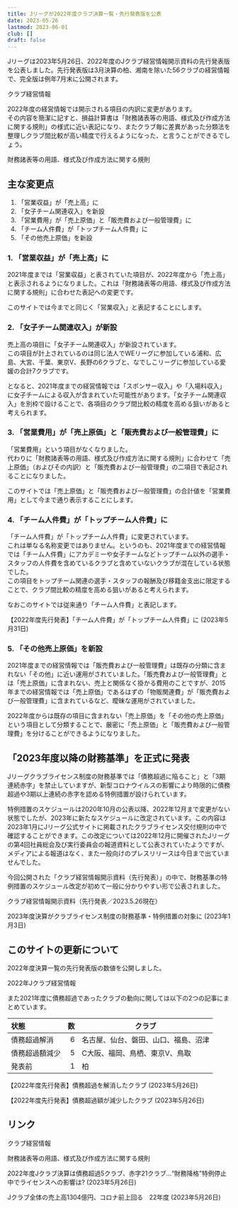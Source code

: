 ```yaml
---
title: Jリーグが2022年度クラブ決算一覧・先行発表版を公表
date: 2023-05-26
lastmod: 2023-06-01
club: []
draft: false
---
```


Jリーグは2023年5月26日、2022年度のJクラブ経営情報開示資料の先行発表版を公表しました。先行発表版は3月決算の柏、湘南を除いた56クラブの経営情報で、完全版は例年7月末に公開されます。

<PanelLink href="https://aboutj.jleague.jp/corporate/management/club/">クラブ経営情報</PanelLink>

2022年度の経営情報では開示される項目の内訳に変更があります。  
その内容を簡潔に記すと、損益計算書は「財務諸表等の用語、様式及び作成方法に関する規則」の様式に近い表記になり、またクラブ毎に差異があった分類法を整理しクラブ間比較が高い精度で行えるようになった、と言うことができるでしょう。

<PanelLink href="https://elaws.e-gov.go.jp/document?lawid=338M50000040059_20210924_503M60000002061">財務諸表等の用語、様式及び作成方法に関する規則</PanelLink>

<Ad />

## 主な変更点

1. 「営業収益」が「売上高」に
2. 「女子チーム関連収入」を新設
3. 「営業費用」が「売上原価」と「販売費および一般管理費」に
4. 「チーム人件費」が「トップチーム人件費」に
5. 「その他売上原価」を新設

### 1. 「営業収益」が「売上高」に

2021年度までは「営業収益」と表されていた項目が、2022年度から「売上高」と表示されるようになりました。これは「財務諸表等の用語、様式及び作成方法に関する規則」に合わせた表記への変更です。

このサイトでは今までと同じく「営業収入」と表記することにします。

### 2. 「女子チーム関連収入」が新設

売上高の項目に「女子チーム関連収入」が新設されています。  
この項目が計上されているのは同じ法人でWEリーグに参加している浦和、広島、大宮、千葉、東京V、長野の6クラブと、なでしこリーグに参加している愛媛の合計7クラブです。

となると、2021年度までの経営情報では「スポンサー収入」や「入場料収入」に女子チームによる収入が含まれていた可能性があります。「女子チーム関連収入」を別枠で設けることで、各項目のクラブ間比較の精度を高める狙いがあると考えられます。

### 3. 「営業費用」が「売上原価」と「販売費および一般管理費」に

「営業費用」という項目がなくなりました。  
代わりに「財務諸表等の用語、様式及び作成方法に関する規則」に合わせて「売上原価」（およびその内訳）と「販売費および一般管理費」の二項目で表記されることになりました。

このサイトでは「売上原価」と「販売費および一般管理費」の合計値を「営業費用」として今まで通り表示することにします。

### 4. 「チーム人件費」が「トップチーム人件費」に

「チーム人件費」が「トップチーム人件費」に変更されています。  
これは単なる名称変更ではありません。というのも、2021年度までの経営情報では「チーム人件費」にアカデミーや女子チームなどトップチーム以外の選手・スタッフの人件費を含めているクラブと含めていないクラブが混在している状態でした。  
この項目をトップチーム関連の選手・スタッフの報酬及び移籍金支出に限定することで、クラブ間比較の精度を高める狙いがあると考えられます。

なおこのサイトでは従来通り「チーム人件費」と表記します。

<PanelLink href="/posts/2023/05/topteam-salary/">【2022年度先行発表】「チーム人件費」が「トップチーム人件費」に (2023年5月31日)</PanelLink>

### 5. 「その他売上原価」を新設

2021年度までの経営情報では「販売費および一般管理費」は既存の分類に含まれない「その他」に近い運用がされていました。「販売費および一般管理費」とは「売上原価」に含まれない、売上と関係なく掛かる費用のことですが、2015年までの経営情報では「売上原価」であるはずの「物販関連費」が「販売費および一般管理費」に含まれているなど、曖昧な運用がされていました。

2022年度からは既存の項目に含まれない「売上原価」を「その他の売上原価」という項目として分類することで、厳密に「売上原価」と「販売費および一般管理費」を分けることができるようになりました。

## 「2023年度以降の財務基準」を正式に発表

Jリーグクラブライセンス制度の財務基準では「債務超過に陥ること」と「3期連続赤字」を禁止していますが、新型コロナウイルスの影響により時限的に債務超過や3期以上連続の赤字を認める特例措置が設けられています。

特例措置のスケジュールは2020年10月の公表以降、2022年12月まで変更がない状態でしたが、2023年に新たなスケジュールに改定されています。この内容は2023年1月にJリーグ公式サイトに掲載されたクラブライセンス交付規則の中で確認することができます。この改定については2022年12月に開催されたJリーグの第4回社員総会及び実行委員会の報道資料として公表されていたようですが、メディアによる報道はなく、また一般向けのプレスリリースは今日まで出ていませんでした。

今回公開された「クラブ経営情報開示資料（先行発表）」の中で、財務基準の特例措置のスケジュール改定が初めて一般に分かりやすい形で公表されました。

<PanelLink href="https://aboutj.jleague.jp/corporate/wp-content/themes/j_corp/assets/pdf/club-r3kaiji_2_20230526_final.pdf#page=15">クラブ経営情報開示資料（先行発表／2023.5.26現在）</PanelLink>

<PanelLink href="/posts/2023/01/clublicense-2023-f01/">2023年度決算がクラブライセンス制度の財務基準・特例措置の対象に (2023年1月3日)</PanelLink>

## このサイトの更新について

2022年度決算一覧の先行発表版の数値を公開しました。

<PanelLink href="/year/2022/">2022年Jクラブ経営情報</PanelLink>

また2021年度に債務超過であったクラブの動向に関しては以下の2つの記事にまとめています。

| 状態           | 数 | クラブ                         |
|:--------------|--:|--------------------------------|
|  債務超過解消   | 6 | 名古屋、仙台、磐田、山口、福島、沼津 |
|  債務超過額減少 | 5 | C大阪、福岡、鳥栖、東京V、鳥取      |
|  発表前        | 1 | 柏                             |

<PanelLink href="/posts/2023/05/club-r3kaiji-bs-01/">【2022年度先行発表】債務超過を解消したクラブ (2023年5月26日)</PanelLink>

<PanelLink href="/posts/2023/05/club-r3kaiji-bs-02/">【2022年度先行発表】債務超過額が減少したクラブ (2023年5月26日)</PanelLink>

## リンク

<PanelLink href="https://aboutj.jleague.jp/corporate/management/club/">クラブ経営情報</PanelLink>

<PanelLink href="https://elaws.e-gov.go.jp/document?lawid=338M50000040059_20210924_503M60000002061">財務諸表等の用語、様式及び作成方法に関する規則</PanelLink>

<PanelLink href="https://web.gekisaka.jp/news/jleague/detail/?384996-384996-fl">2022年度Jクラブ決算は債務超過5クラブ、赤字21クラブ…“財務降格”特例停止中でライセンスへの影響は? (2023年5月26日)</PanelLink>

<PanelLink href="https://www.nikkei.com/article/DGXZQOKC26BR10W3A520C2000000/">Jクラブ全体の売上高1304億円、コロナ前上回る　22年度 (2023年5月26日)</PanelLink>
